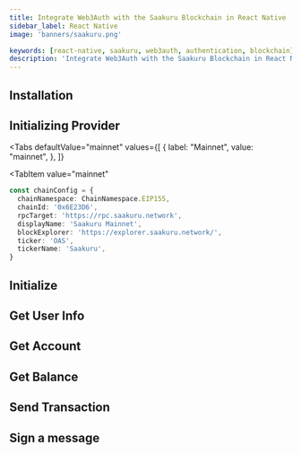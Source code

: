 ```yaml
---
title: Integrate Web3Auth with the Saakuru Blockchain in React Native
sidebar_label: React Native
image: 'banners/saakuru.png'

keywords: [react-native, saakuru, web3auth, authentication, blockchain]
description: 'Integrate Web3Auth with the Saakuru Blockchain in React Native | Embedded Wallets'
---
```



<SEO
  title="Integrate Web3Auth with the Saakuru Blockchain in React Native"
  description="Integrate Web3Auth with the Saakuru Blockchain in React Native | Embedded Wallets"
  image="https://web3auth.io/docs/banners/saakuru.png"
  slug="/embedded-wallets/connect-blockchain/evm/saakuru/react-native"
/>

## Installation

<InstallationSnippet />

## Initializing Provider

<Tabs
 defaultValue="mainnet"
  values={[
    { label: "Mainnet", value: "mainnet", },
  ]}
>
<TabItem
  value="mainnet"
>

```typescript
const chainConfig = {
  chainNamespace: ChainNamespace.EIP155,
  chainId: '0x6E23D6',
  rpcTarget: 'https://rpc.saakuru.network',
  displayName: 'Saakuru Mainnet',
  blockExplorer: 'https://explorer.saakuru.network/',
  ticker: 'OAS',
  tickerName: 'Saakuru',
}
```

</TabItem>
</Tabs>

## Initialize

<InitialisationSnippet />

## Get User Info

<UserInfoSnippet />

## Get Account

<GetAccountSnippet />

## Get Balance

<GetBalanceSnippet />

## Send Transaction

<SendTransactionSnippet />

## Sign a message

<SignMessageSnippet />
